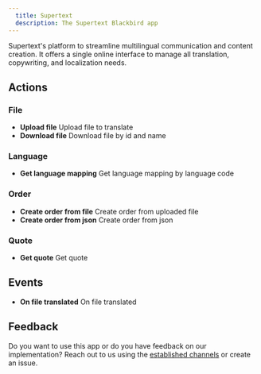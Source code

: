 ```yaml
---
  title: Supertext
  description: The Supertext Blackbird app
---
```


<LinkCard title="View on Github" target="_blank" href="https://github.com/bb-io/Supertext" icon="github" />

Supertext's platform to streamline multilingual communication and content creation. It offers a single online interface to manage all translation, copywriting, and localization needs. 

## Actions

###  File
- **Upload file** Upload file to translate
- **Download file** Download file by id and name

###  Language
- **Get language mapping** Get language mapping by language code

###  Order
- **Create order from file** Create order from uploaded file
- **Create order from json** Create order from json

###  Quote
- **Get quote** Get quote

##  Events
- **On file translated** On file translated

## Feedback

Do you want to use this app or do you have feedback on our implementation? Reach out to us using the [established channels](https://www.blackbird.io/) or create an issue.

